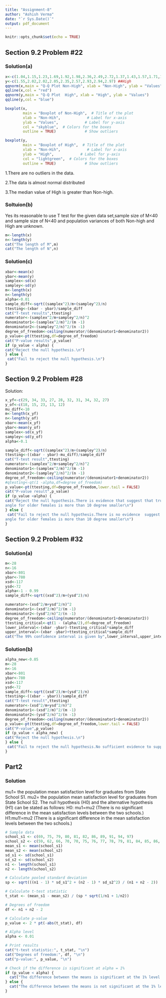 ```yaml
---
title: "Assignment-8"
author: "Ashish Verma"
date: "`r Sys.Date()`"
output: pdf_document
---
```


```r
knitr::opts_chunk$set(echo = TRUE)
```
## Section 9.2 Problem #22

### Solution(a)
```R
x<-c(1.04,1.15,1.23,1.69,1.92,1.98,2.36,2.49,2.72,1.37,1.43,1.57,1.71,1.94,2.06,2.55,2.64,2.82) ##Non-high
y<-c(1.55,2.02,2.02,2.05,2.35,2.57,2.93,2.94,2.97) ##High
qqnorm(x,main = "Q-Q Plot Non-High", xlab = "Non-High", ylab = "Values")
qqline(x,col = "red")
qqnorm(y,main = "Q-Q Plot  High", xlab = "High", ylab = "Values")
qqline(y,col = "blue")

boxplot(x,
        main = "Boxplot of Non-High",  # Title of the plot
        xlab = "Non-Hih",            # Label for x-axis
        ylab = "Values",            # Label for y-axis
        col = "skyblue",  # Colors for the boxes
        outline = TRUE)             # Show outliers

boxplot(y,
        main = "Boxplot of High",  # Title of the plot
        xlab = "Non-Hih",            # Label for x-axis
        ylab = "High",            # Label for y-axis
        col = "lightgreen",  # Colors for the boxes
        outline = TRUE)             # Show outliers
```
1.There are no outliers in the data.

2.The data is almost normal distributed

3.The median value of High is greater than Non-high.

### Soltuion(b)
Yes its reasonable to use T test for the given data set,sample size of M<40 and sample size of N<40 and population variances of both Non-high and High are unknown.
```R
m<-length(x)
n<-length(y)
cat("The length of M",m)
cat("The length of N",n)
```

### Solution(c)
```R
xbar<-mean(x)
ybar<-mean(y)
samplex<-sd(x)
sampley<-sd(y)
m<-length(x)
n<-length(y)
alpha<-0.01
sample_diff<-sqrt((samplex^2)/m+(sampley^2)/n)
ttesting<-(xbar - ybar)/sample_diff
cat("T-test results",ttesting)
numerator<-(samplex^2/m+sampley^2/n)^2
denominator1<-(samplex^2/m)^2/(m -1)
denominator2<-(sampley^2/n)^2/(n -1)
degree_of_freedom<-ceiling(numerator/(denominator1+denominator2))
p_value<-pt(ttesting,df=degree_of_freedom)
cat("P-value results",p_value)
if (p_value < alpha) {
cat("Reject the null hypothesis.\n")
} else {
 cat("Fail to reject the null hypothesis.\n")
}
```
## Section 9.2 Problem #28
Solution:
```R
x_yf<-c(29, 34, 33, 27, 28, 32, 31, 34, 32, 27)
y_of<-c(18, 15, 23, 13, 12)
mu_diff<-10
m<-length(x_yf)
n<-length(y_of)
xbar<-mean(x_yf)
ybar<-mean(y_of)
samplex<-sd(x_yf)
sampley<-sd(y_of)
alpha<-0.1

sample_diff<-sqrt((samplex^2)/m+(sampley^2)/n)
ttesting<-((xbar - ybar)-mu_diff)/sample_diff
cat("T-test result",ttesting)
numerator<-(samplex^2/m+sampley^2/n)^2
denominator1<-(samplex^2/m)^2/(m -1)
denominator2<-(sampley^2/n)^2/(n -1)
degree_of_freedom<-ceiling(numerator/(denominator1+denominator2))
#qtesting<-qt(1 -alpha,df=degree_of_freedom)
p_value<-pt(ttesting,df=degree_of_freedom,lower.tail = FALSE)
cat("P-value result",p_value)
if (p_value <alpha) {
cat("Reject the null hypothesis.There is evidence that suggest that true average maximum lean
angle for older females is more than 10 degree smaller\n")
} else {
 cat("Fail to reject the null hypothesis.There is no evidence  suggest that true average maximum lean
angle for older females is more than 10 degree smaller\n")
}
```

## Section 9.2 Problem #32
### Solution(a)
```R
m<-28
n<-16
xbar<-801
ybar<-780
xsd<-117
ysd<-72
alpha<-1 - 0.99
sample_diff<-sqrt((xsd^2)/m+(ysd^2)/n)

numerator<-(xsd^2/m+ysd^2/n)^2
denominator1<-(xsd^2/m)^2/(m -1)
denominator2<-(ysd^2/n)^2/(n -1)
degree_of_freedom<-ceiling(numerator/(denominator1+denominator2))
ttesting_critical<-qt(1 - (alpha/2),df=degree_of_freedom)
lower_interval<-(xbar -ybar)-ttesting_critical*sample_diff
upper_interval<-(xbar -ybar)+ttesting_critical*sample_diff
cat("The 99% confidence interval is given by",lower_interval,upper_interval)
```
### Solution(b)
```R
alpha_new<-0.05
m<-28
n<-16
xbar<-801
ybar<-780
xsd<-117
ysd<-72
sample_diff<-sqrt((xsd^2)/m+(ysd^2)/n)
ttesting<-((xbar - ybar))/sample_diff
cat("T-test result",ttesting)
numerator<-(xsd^2/m+ysd^2/n)^2
denominator1<-(xsd^2/m)^2/(m -1)
denominator2<-(ysd^2/n)^2/(n -1)
degree_of_freedom<-ceiling(numerator/(denominator1+denominator2))
p_value<-pt(ttesting,df=degree_of_freedom,lower.tail = FALSE)
cat("P-value",p_value)
if (p_value < alpha_new) {
cat("Reject the null hypothesis.\n")
} else {
 cat("Fail to reject the null hypothesis.No sufficient evidence to support the claim.\n")
}
```

## Part2
### Solution
mu1= the population mean satisfaction level for graduates from State School S1.
mu2= the population mean satisfaction level for graduates from State School S2.
The null hypothesis (H0) and the alternative hypothesis (H1) can be stated as follows:
H0: mu1=mu2 (There is no significant difference in the mean satisfaction levels between the two schools.)
H1:mu1!=mu2 (There is a significant difference in the mean satisfaction levels between the two schools.)
    
```R
# Sample data
school_s1 <- c(69, 75, 79, 80, 81, 82, 86, 89, 91, 94, 97)
school_s2 <- c(59, 62, 66, 70, 70, 75, 76, 77, 78, 79, 81, 84, 85, 86, 94)
mean_s1 <- mean(school_s1)
mean_s2 <- mean(school_s2)
sd_s1 <- sd(school_s1)
sd_s2 <- sd(school_s2)
n1 <- length(school_s1)
n2 <- length(school_s2)

# Calculate pooled standard deviation
sp <- sqrt(((n1 - 1) * sd_s1^2 + (n2 - 1) * sd_s2^2) / (n1 + n2 - 2))

# Calculate t-test statistic
t_stat <- (mean_s1 - mean_s2) / (sp * sqrt(1/n1 + 1/n2))

# Degrees of freedom
df <- n1 + n2 - 2

# Calculate p-value
p_value <- 2 * pt(-abs(t_stat), df)

# Alpha level
alpha <- 0.01

# Print results
cat("t-test statistic:", t_stat, "\n")
cat("Degrees of freedom:", df, "\n")
cat("p-value:", p_value, "\n")

# Check if the difference is significant at alpha = 1%
if (p_value < alpha) {
  cat("The difference between the means is significant at the 1% level.\n")
} else {
  cat("The difference between the means is not significant at the 1% level.\n")
}

```